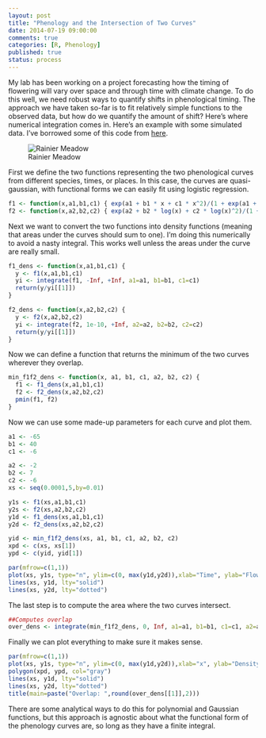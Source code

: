 ```yaml
---
layout: post
title: "Phenology and the Intersection of Two Curves"
date: 2014-07-19 09:00:00
comments: true
categories: [R, Phenology]
published: true
status: process
---
```


My lab has been working on a project forecasting how the timing of flowering will vary over space and through time with climate change. To do this well, we need robust ways to quantify shifts in phenological timing. The approach we have taken so-far is to fit relatively simple functions to the observed data, but how do we quantify the amount of shift? Here's where numerical integration comes in. Here's an example with some simulated data. I've borrowed some of this code from [here](http://stats.stackexchange.com/questions/12209/percentage-of-overlapping-regions-of-two-normal-distributions).

<!-- more -->

![Rainier Meadow](/images/Rainier_Meadow.JPG)

First we define the two functions representing the two phenological curves from different species, times, or places. In this case, the curves are quasi-gaussian, with functional forms we can easily fit using logistic regression.

```r
f1 <- function(x,a1,b1,c1) { exp(a1 + b1 * x + c1 * x^2)/(1 + exp(a1 + b1 * x + c1 * x^2)) }
f2 <- function(x,a2,b2,c2) { exp(a2 + b2 * log(x) + c2 * log(x)^2)/(1 + exp(a2 + b2 * log(x) + c2 * log(x)^2)) }
```

Next we want to convert the two functions into density functions (meaning that areas under the curves should sum to one). I'm doing this numerically to avoid a nasty integral. This works well unless the areas under the curve are really small.

```r
f1_dens <- function(x,a1,b1,c1) { 
  y <- f1(x,a1,b1,c1)
  yi <- integrate(f1, -Inf, +Inf, a1=a1, b1=b1, c1=c1)
  return(y/yi[[1]])
}

f2_dens <- function(x,a2,b2,c2) { 
  y <- f2(x,a2,b2,c2)
  yi <- integrate(f2, 1e-10, +Inf, a2=a2, b2=b2, c2=c2)
  return(y/yi[[1]])
}
```

Now we can define a function that returns the minimum of the two curves wherever they overlap.

```r
min_f1f2_dens <- function(x, a1, b1, c1, a2, b2, c2) {
  f1 <- f1_dens(x,a1,b1,c1) 
  f2 <- f2_dens(x,a2,b2,c2)
  pmin(f1, f2)
}
```

Now we can use some made-up parameters for each curve and plot them.

```r
a1 <- -65
b1 <- 40
c1 <- -6

a2 <- -2
b2 <- 7
c2 <- -6
xs <- seq(0.0001,5,by=0.01)

y1s <- f1(xs,a1,b1,c1)
y2s <- f2(xs,a2,b2,c2)
y1d <- f1_dens(xs,a1,b1,c1)
y2d <- f2_dens(xs,a2,b2,c2)

yid <- min_f1f2_dens(xs, a1, b1, c1, a2, b2, c2)
xpd <- c(xs, xs[1])
ypd <- c(yid, yid[1])

par(mfrow=c(1,1))
plot(xs, y1s, type="n", ylim=c(0, max(y1d,y2d)),xlab="Time", ylab="Flowering Density")
lines(xs, y1d, lty="solid")
lines(xs, y2d, lty="dotted")
```

The last step is to compute the area where the two curves intersect.

```r
##Computes overlap
over_dens <- integrate(min_f1f2_dens, 0, Inf, a1=a1, b1=b1, c1=c1, a2=a2, b2=b2, c2=c2)
```

Finally we can plot everything to make sure it makes sense.

```r
par(mfrow=c(1,1))
plot(xs, y1s, type="n", ylim=c(0, max(y1d,y2d)),xlab="x", ylab="Density")
polygon(xpd, ypd, col="gray")
lines(xs, y1d, lty="solid")
lines(xs, y2d, lty="dotted")
title(main=paste("Overlap: ",round(over_dens[[1]],2)))
```

There are some analytical ways to do this for polynomial and Gaussian functions, but this approach is agnostic about what the functional form of the phenology curves are, so long as they have a finite integral.
